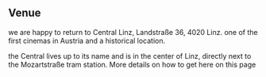 
<section className="text about" id="venue">

## Venue

we are happy to return to Central Linz, Landstraße 36, 4020 Linz. one of the first cinemas in Austria and a historical location.

the Central lives up to its name and is in the center of Linz, directly next to the Mozartstraße tram station. More details on how to get here <Link href="/how-to-get-here"><a>on this page</a></Link>

</section>

<FullImage src="/static/assets/central.jpg?v=2" alt="Central Linz" />
